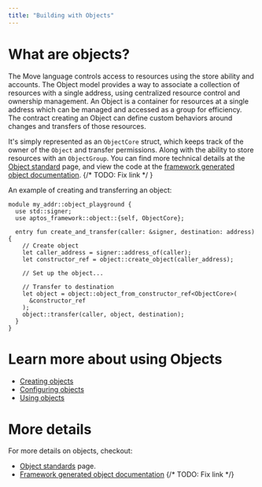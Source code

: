 ```yaml
---
title: "Building with Objects"
---
```


# What are objects?

The Move language controls access to resources using the store ability and
accounts. The Object model provides a way to associate a collection of resources
with a single address, using centralized resource control and ownership
management. An Object is a container for resources at a single address which can
be managed and accessed as a group for efficiency. The contract creating an
Object can define custom behaviors around changes and transfers of those
resources.

It's simply represented as an `ObjectCore` struct, which keeps track of the
owner of the `Object` and transfer permissions. Along with the ability to store
resources with an `ObjectGroup`. You can find more technical details at the
[Object standard](../../aptos-standards/aptos-object.mdx) page, and view the code at the
[framework generated object documentation](../../../../network/blockchain/move.mdx). {/* TODO: Fix link */ }

An example of creating and transferring an object:

```move
module my_addr::object_playground {
  use std::signer;
  use aptos_framework::object::{self, ObjectCore};

  entry fun create_and_transfer(caller: &signer, destination: address) {
    // Create object
    let caller_address = signer::address_of(caller);
    let constructor_ref = object::create_object(caller_address);

    // Set up the object...

    // Transfer to destination
    let object = object::object_from_constructor_ref<ObjectCore>(
      &constructor_ref
    );
    object::transfer(caller, object, destination);
  }
}
```

# Learn more about using Objects

- [Creating objects](objects/creating-objects.mdx)
- [Configuring objects](objects/configuring-objects.mdx)
- [Using objects](objects/using-objects.mdx)

# More details

For more details on objects, checkout:

- [Object standards](../../aptos-standards/aptos-object.mdx) page.
- [Framework generated object documentation](/reference/move/##?branch=mainnet&page=aptos-framework/doc/object.md) {/* TODO: Fix link */}
